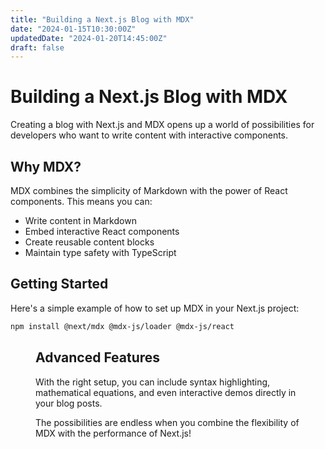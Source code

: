 ```yaml
---
title: "Building a Next.js Blog with MDX"
date: "2024-01-15T10:30:00Z"
updatedDate: "2024-01-20T14:45:00Z"
draft: false
---
```


# Building a Next.js Blog with MDX

Creating a blog with Next.js and MDX opens up a world of possibilities for developers who want to write content with interactive components.

## Why MDX?

MDX combines the simplicity of Markdown with the power of React components. This means you can:

- Write content in Markdown
- Embed interactive React components
- Create reusable content blocks
- Maintain type safety with TypeScript

## Getting Started

Here's a simple example of how to set up MDX in your Next.js project:

```bash
npm install @next/mdx @mdx-js/loader @mdx-js/react
```

<Figure
  src="https://via.placeholder.com/600x300"
  alt="Next.js and MDX logos"
  caption="Next.js + MDX = Perfect combination for developer blogs"
/>

## Advanced Features

With the right setup, you can include syntax highlighting, mathematical equations, and even interactive demos directly in your blog posts.

The possibilities are endless when you combine the flexibility of MDX with the performance of Next.js!
